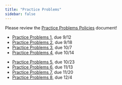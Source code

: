 ```yaml
---
title: "Practice Problems"
sidebar: false
---
```


Please review the [Practice Problems Policies](https://docs.google.com/document/d/1r8URNncf5zv33Bcis-XNjdf2LK9OiMngukgpnpDqcq0/edit?usp=sharing) document!

- [Practice Problems 1](assignments/pp1.qmd), due 9/12
- [Practice Problems 2](assignments/pp2.qmd), due 9/18
- [Practice Problems 3](assignments/pp3.qmd), due 10/7
- [Practice Problems 4](assignments/pp4.qmd), due 10/14

::: content-hidden
- [Practice Problems 5](assignments/pp5.qmd), due 10/23
- [Practice Problems 6](assignments/pp6.qmd), due 11/13
- [Practice Problems 7](assignments/pp7.qmd), due 11/20
- [Practice Problems 8](assignments/pp8.qmd), due 12/4
:::